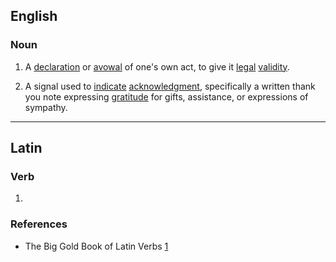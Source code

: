 ==English==

===Noun===
{{en-noun}}

# {{rfv-sense}} A [[declaration]] or [[avowal]] of one's own act, to give it [[legal]] [[validity]].
# {{rfv-sense}} A signal used to [[indicate]] [[acknowledgment]], specifically a written thank you note expressing [[gratitude]] for gifts, assistance, or expressions of sympathy.

{{anagrams:en/adeeitv}}
----

==Latin==

===Verb===
{{la-verb-form|ēvādite}}

# {{conjugation of|[[evado#Latin|ēvādō]]||2|p|act|imp}}

===References===
* The Big Gold Book of Latin Verbs [http://books.google.com/books?id=qowUAQAAIAAJ&q=evadite&dq=evadite&lr=]